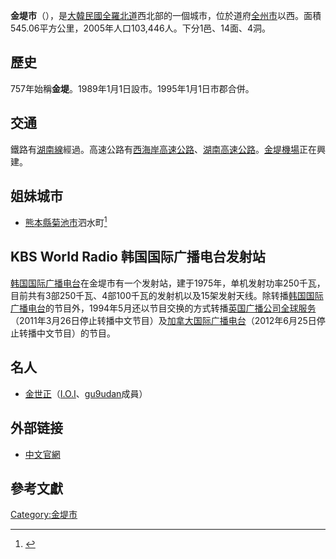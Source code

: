 {{Infobox Settlement
| name                    = 金堤市
| translit_lang1          = [[韓語|韓語]]
| settlement_type         = [[韩国行政区划|自治市]]
| translit_lang1_type1    = [[韓字|韓字]]
| translit_lang1_info1    = 김제시
| translit_lang1_type2    = [[韓文漢字|韓文漢字]]
| translit_lang1_info2    = 金堤市
| translit_lang1_type3    = {{nowrap|[[文化观光部2000年式|文化观光部2000年式]]}}
| translit_lang1_info3    = Gimje-si
| translit_lang1_type4    = {{nowrap|[[馬科恩-賴肖爾表記法|馬科恩-賴肖爾表記法]]}}
| translit_lang1_info4    = Kimje-si
| image_skyline           = Korea-Gimje-Cityscape-01.jpg
| image_caption           = 金堤市景
| image_flag              = Flag of Gimje.svg
| image_map               = North Jeolla-Gimje.svg
| map_caption             = 金堤市在韓國及全羅北道的位置
| subdivision_type        = 國家
| subdivision_name        = {{ROK}}
| subdivision_type1       = [[朝鮮地區|地區]]
| subdivision_name1       = [[湖南地方|湖南地方]]
| subdivision_type2       = 省份
| subdivision_name2       = [[全羅北道|全羅北道]]
| population_blank1_title = 方言
| population_blank1       = {{link-en|全羅方言|Jeolla dialect}}
| area_total_km2          = 546.45
| population_total        = 80,806
| population_as_of        = 2022.03
| population_density_km2  = auto
| parts_type              = 行政區劃
| parts                   = 1邑、14[[面_(行政區劃)|面]]、4[[行政洞|行政洞]]、30[[法定洞|法定洞]]
| governing_body          = 金堤市政府
| leader_title            = 市長
| leader_name			  = {{link-ko|朴俊培|박준배}}
| leader_party            = {{MPK}}
| leader_title1           = 國會議員
| leader_name1            = [[李源澤|李源澤]]（{{MPK}}）
| blank1_name             = 市樹
| blank1_info             = [[榉树|榉树]]
| blank2_name             = 市花
| blank2_info             = [[百日菊|百日菊]]
| blank3_name             = 市鳥
| blank3_info             = [[鳩鴿科|鳩鴿]]
}}

'''金堤市'''（{{kor|諺=김제시|漢=金堤市|羅=Gimje si|f=y}}），是[[大韓民國|大韓民國]][[全羅北道|全羅北道]]西北部的一個城市，位於道府[[全州市|全州市]]以西。面積545.06平方公里，2005年人口103,446人。下分1邑、14面、4洞。

==歷史==
757年始稱'''金堤'''。1989年1月1日設市。1995年1月1日市郡合併。

==交通==
鐵路有[[湖南線|湖南線]]經過。高速公路有[[西海岸高速公路|西海岸高速公路]]、[[湖南高速公路_(韓國)|湖南高速公路]]。[[金堤機場|金堤機場]]正在興建。

==姐妹城市==
*{{JAP}}[[熊本縣|熊本縣]][[菊池市|菊池市]]泗水町<ref>{{Cite web| publisher=金堤市政府| title=姐妹城市| url=http://ch.gimje.go.kr/china/about/index05.jsp?mainMenu=1&subMenu=15| accessdate=2010-03-25| language=ko}}{{dead link|date=2018年4月 |bot=InternetArchiveBot |fix-attempted=yes }}</ref>
==KBS World Radio 韩国国际广播电台发射站==
{{main|金堤发射台}}
[[韩国国际广播电台|韩国国际广播电台]]在金堤市有一个发射站，建于1975年，单机发射功率250千瓦，目前共有3部250千瓦、4部100千瓦的发射机以及15架发射天线。除转播[[韩国国际广播电台|韩国国际广播电台]]的节目外，1994年5月还以节目交换的方式转播[[英国广播公司全球服务|英国广播公司全球服务]]（2011年3月26日停止转播中文节目）及[[加拿大国际广播电台|加拿大国际广播电台]]（2012年6月25日停止转播中文节目）的节目。

==名人==
*[[金世正|金世正]]（[[I.O.I|I.O.I]]、[[gu9udan|gu9udan]]成員）

==外部链接==
* [http://ch.gimje.go.kr/ 中文官網]{{dead link|date=2018年4月 |bot=InternetArchiveBot |fix-attempted=yes }}
==參考文獻==
<div class="references-small">
<references></references>
</div>

{{全羅北道行政區劃}}

{{DEFAULTSORT:Gimje-si}}
[[Category:金堤市|Category:金堤市]]